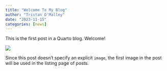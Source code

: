 ```yaml
---
title: "Welcome To My Blog"
author: "Tristan O'Malley"
date: "2023-11-15"
categories: [news]
---
```


This is the first post in a Quarto blog. Welcome!

![](thumbnail.jpg)

Since this post doesn't specify an explicit `image`, the first image in the post will be used in the listing page of posts.

